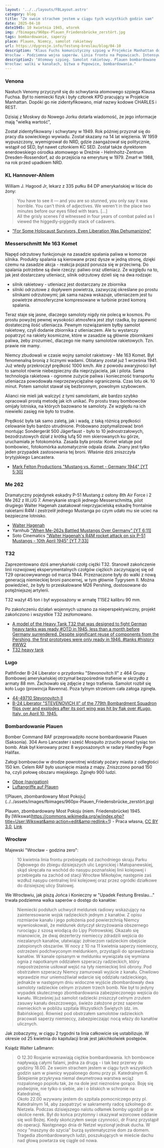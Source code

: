 ```yaml
---
layout: '../../layouts/FBLayout.astro'
category: blog
title: "Ze swoim strachem jestem w ciągu tych wszystkich godzin sam"
date: 2025-04-10
date1945: 10 kwietnia 1945, wtorek
img: /fbimages/960px-Plauen_Friedensbrücke_zerstört.jpg
tags: bombardowanie, saperzy
place: Plauen, Niemcy, samolot rakietowy
url: https://dygresje.info/festung-breslau/blog/04-10
description: "Klaus Fuchs komunistyczny szpieg w Projekcie Manhattan doceniony. Samolot rakietowy Komet i jego automatyczna broń. Bombardowanie Plauen w Saksonii.
Wrocław - Podziemna wojna saperów. Linia frontu na Popowicach. Intensywne bombardowania."
description2: "Atomowy szpieg. Samolot rakietowy. Plauen bombardowane
Wrocław: walki w kanałach, bitwa o Popowice, bombardowania."
---
```



### Venona

Nasłuch Venomy przyczynił się do schwytania atomowego szpiega Klausa Fuchsa. Był to niemiecki fizyk i były członek KPD pracujący w Projekcie Manhattan. Dopóki go nie zidentyfikowano, miał nazwy kodowe CHARLES i REST.

Dzisiaj z Moskwy do Nowego Jorku dotarła wiadomość, że jego informacje mają "wielką wartość",

Został zidentyfikowany i schwytany w 1949. Rok później przyznał się do pracy dla sowieckiego wywiadu. Został skazany na 14 lat więzienia. W 1959 wypuszczony, wyemigrował do NRD, gdzie zaangażował się politycznie, wstąpił od SED, był nawet członkiem KC SED. Został także dyrektorem enerdowskiego ośrodka atomowego w Dreźnie - Helmholtz-Zentrum Dresden-Rossendorf, aż do przejścia na emeryturę w 1979. Zmarł w 1988, na rok przed upadkiem NRD.

<SeeAlso comment="Więcej na temat kryptologii powojennej we wpisie na blogu" txt="Enigma cz. 10 - Zimna Wojna" url="/blog/enigma-zimnawojna" />

### KL Hannover-Ahlem

William J. Hagood Jr, lekarz z 335 pułku 84 DP amerykańskiej w liście do żony:

>You have to see it — and you are so stunned, you only say it was horrible. You can't think of adjectives. We weren't in the place two minutes before our eyes filled with tears. [...]<br />
>All the grisly scenes I'd witnessed in four years of combat paled as I viewed the higgedly-piggedly stack of cadavers.

- ["For Some Holocaust Survivors, Even Liberation Was Dehumanizing"](https://www.nytimes.com/2020/04/28/magazine/for-some-holocaust-survivors-even-liberation-was-dehumanizing.html)

### Messerschmitt Me 163 Komet

Napęd odrzutowy funkcjonuje na zasadzie spalania paliwa w komorze silnika. Produkty spalania są kierowane przez dysze w jedną stronę, dzięki czemu na zasadzie akcja - reakcja pojazd porusza się w przeciwną. Do spalania potrzebne są dwie rzeczy: paliwo oraz utleniacz. Ze względu na to, jak jest dostarczany utleniacz, silnik odrzutowy dzieli się na dwa rodzaje:

- silnik rakietowy - utleniacz jest dostarczany ze zbiornika
- silniki odrzutowe z dopływem powietrza, zazwyczaj określane po prostu silnikami odrzutowymi; jak sama nazwa wskazuje, utleniaczem jest tu powietrze atmosferyczne kompresowane w turbinie przed komorą spalania.

Teraz staje się jasne, dlaczego samoloty nigdy nie polecą w kosmos. Po prostu powyżej pewnej wysokości atmosfera jest zbyt rzadka, by zapewnić dostateczną ilość utleniacza. Pewnym rozwiązaniem byłby samolot rakietowy, czyli dodanie zbiornika z utleniaczem. Ale tu wystarczy popatrzyć na rakiety kosmiczne, które w zasadzie są głównie zbiornikami paliwa, żeby zrozumieć, dlaczego nie mamy samolotów rakietowych. Tzn. prawie nie mamy.

Niemcy zbudowali w czasie wojny samolot rakietowy - Me 163 Komet. Był fenomenalną bronią z licznymi wadami. Oblatany został już 1 września 1941. Już wtedy przekroczył prędkość 1000 km/h. Ale z powodu awaryjności był to samolot równie niebezpieczny dla nieprzyjaciela, jak i pilota. Sama technologia rakietowa - ogromne zużycie paliwa i konieczność transportu utleniacza powodowała nieprzezwyciężalne ograniczenia. Czas lotu ok. 10 minut. Potem samolot stawał się bezbronnym, powolnym szybowcem.

<SeeAlso txt="Wunderwaffe" url="/festung-breslau/article/wunderwaffe" />

Alianci nie mieli jak walczyć z tymi samolotami, ale bardzo szybko opracowali prostą metodę jak ich unikać. Po prostu trasy bombowców omijały lotniska, na których bazowano te samoloty. Ze względu na ich niewielki zasięg nie było to trudne.

Prędkość była tak samo zaletą, jak i wadą, z taką różnicą prędkości celowanie było bardzo utrudnione. Próbowano zoptymalizować broń montując Sondergerät 500 Jägerfaust - było to 10 jednostrzałowych, bezodrzutowych dział z krótką lufą 50 mm skierowanych ku górze, uruchamiała je fotokomórka. Zasada była prosta: Komet wlatuje pod bombowiec, fotokomórka automatycznie odpala działa. Znany jest tylko jeden przypadek zastosowania tej broni. Właśnie dziś zniszczyła brytyjskiego Lancastera.

- [Mark Felton Productions "Mustang vs. Komet - Germany 1944" [YT 5:30]](https://www.youtube.com/watch?v=bNw3a_07OjI)

### Me 262

Dramatyczny pojedynek eskadry P-51 Mustang z osłony 8th Air Force i 2 Me 262 z III./JG 7. Amerykanie strącili jednego Messerschmitta, pilot drugiego Walter Hagenah zaatakował nieprzyjacielską eskadrę frontalnie rakietami R4M i zestrzelił jednego Mustanga po czym udało mu sie uciec na bezpieczne lotnisko.

- [Walter Hagenah](https://www.luftwaffe.cz/hagenah.html)
- Yarnhub ["When Me-262s Battled Mustangs Over Germany" [YT 6:11]](https://www.youtube.com/watch?v=ZsjMBMv0w0g)
- Soto Cinematics ["Walter Hagenah's R4M rocket attack on six P-51 Mustangs - 10th April 1945" [YT 7:33]](https://www.youtube.com/watch?v=OpuuDZXNi10)

### T32

Zaprezentowano dziś amerykański czołg ciężki T32. Stanowił zakończenie linii rozwojowej eksperymentalnych czołgów ciężkich zaczynającej się od T29 opracowywanego od marca 1944. Przeznaczone były do walki z nową generacją niemieckiej broni pancernej, w tym głównie Tygrysem II. Można powiedzieć, że były to przeskalowane M26 Pershing, dostosowane do potężniejszej artylerii.

T32 ważył 45 ton i był wyposażony w armatę T15E2 kalibru 90 mm.

Po zakończeniu działań wojennych uznano za nieperspektywiczny, projekt zakończono i wszystkie T32 zezłomowano.

- [A model of the Heavy Tank T32 that was designed to fight German heavy tanks was ready #OTD in 1945, less than a month before Germany surrendered. Despite significant reuse of components from the Pershing, the first prototypes were only ready in 1946. #tanks #history #WW2](https://twitter.com/Tank_Archives/status/1645500353868177441)
- [T32 heavy tank](https://en.wikipedia.org/wiki/T32_heavy_tank)

### Lugo

Pathfinder B-24 Liberator o przydomku "Stevonovitch II" z 464 Grupy Bombowej amerykańskiej otrzymał bezpośrednie trafienie w skrzydło z armaty 88 mm. Zachowało się zdjęcie z tego trafienia. Samolot rozbił się koło Lugo (prowincja Ravenna). Poza tylnym strzelcem cała załoga zginęła.

- [44-49710 Stevonovitch II](https://www.americanairmuseum.com/archive/aircraft/44-49710)
- [B-24 Liberator "STEVENOVICH II" of the 779th Bombardment Squadron flips over and explodes after its port wing was hit by flak over #Lugo, Italy, on April 10, 1945.](https://www.facebook.com/WW2Facts/photos/a.134148893394160/2417130518429308)

### Bombardowanie Plauen

Bomber Command RAF przeprowadziło nocne bombardowanie Plauen (Saksonia). 304 Avro Lancaster i sześć Mosquito zrzuciło ponad tysiąc ton bomb. Atak był kierowany przez 8 wyposażonych w radary Handley Page Halifax.

Załogi bombowców w drodze powrotnej widziały pożary miasta z odległości 150 km. Celem RAF było usunięcie miasta z mapy. Zniszczono ponad 150 ha, czyli połowę obszaru miejskiego. Zginęło 900 ludzi.

- [Oboe (navigation)](https://en.wikipedia.org/wiki/Oboe_(navigation))
- [Luftangriffe auf Plauen](https://de.wikipedia.org/wiki/Luftangriffe_auf_Plauen)

<FBBoxImageWrapper>
![Plauen, zbombardowany Most Pokoju](../../assets/images/fbimages/960px-Plauen_Friedensbrücke_zerstört.jpg)

Plauen, zbombardowany Most Pokoju (niem. Friedensbrücke) 1945.<br />
By [Wikswat(https://commons.wikimedia.org/w/index.php?title=User:Wikswat&amp;action=edit&amp;redlink=1) - Praca własna, [CC BY 3.0](https://creativecommons.org/licenses/by/3.0), [Link](https://commons.wikimedia.org/w/index.php?curid=45535663)
</FBBoxImageWrapper>

### Wrocław

Majewski "Wrocław - godzina zero":

>10 kwietnia linia frontu przebiegała od zachodniego skraju Parku Dębowego do zbiegu dzisiejszych ulic Legnickiej i Małopanewskiej, skąd skręcała na wschód do nasypu poznańskiej linii kolejowej i przebiegała na zachód od stacji Wrocław Mikołajów, następnie zaś wzdłuż nasypu centralnej linii kolejowej oraz przez ogródki działkowe do dzisiejszej ulicy Stalowej.

We Wrocławiu, jak piszą Jońca i Konieczny w "Upadek Festung Breslau..." trwała podziemna walka saperów o dostęp do kanałów:

>Niemiecki podsłuch uchwycił meldunek radiowy wskazujący na zainteresowanie wojsk radzieckich jednym z kanałów. Z opisu rozmiarów kanału i jego położenia pod powierzchnią Niemcy wywnioskowali, że meldunek dotyczył skrzyżowania obszernego rurociągu z szosą wiodącą do Lipy Piotrowskiej. Okazało się mianowicie, że dwaj dezerterzy niemieccy zdradzili wejścia do niezalanych kanałów, ułatwiając żołnierzom radzieckim obejście zatopionych obszarów. W nocy z 10 na 11 kwietnia saperzy niemieccy, ostrzeżeni podchwyconym meldunkiem, przystąpili do sprawdzania kanałów. W kanale opisanym w meldunku wywiązała się wymiana ognia z napotkanym oddziałem szperaczy radzieckich, który niepostrzeżenie usiłował wejść na tyły niemieckiej linii obrony. Pod obstrzałem szperaczy Niemcy zamurowali wyjście z kanału. Chwilowo wprawdzie mur uniemożliwiał wdarcie się oddziału radzieckiego, jednakże w następnym dniu widoczne wyjście zbombardowały dwa samoloty radzieckie celnym zrzutem trzech bomb. Nie był to jedyny wypadek skutecznego zbombardowania zabezpieczonego wejścia do kanału. Wcześniej już samolot radziecki zniszczył celnym zrzutem zasuwy kanału deszczowego, świeżo założone przez saperów niemieckich w pobliżu szpitala Wszystkich Świętych (dz. im. Babińskiego). Również pod obstrzałem samolotów radzieckich pracowali saperzy niemieccy, zabezpieczając nocą włazy do kanałów ulicznych.

Jak zobaczymy, w ciągu 2 tygodni ta linia całkowicie się ustabilizuje. W okresie od 25 kwietnia do kapitulacji brak jest jakichkolwiek postępów.

Ksiądz Walter Laßmann:

>O 12.30 Rosjanie wznawiają ciężkie bombardowania. Ich bombowce napływają całymi falami, jedna za drugą - i tak bez przerwy do godziny 18.00. Ze swoim strachem jestem w ciągu tych wszystkich godzin sam w piwnicy wypalonego domu przy pl. Katedralnym 6. Sklepienie przykrywa niemal dwumetrowa warstwa wciąż rozpalonego popiołu tak, że na dole jest nieznośne gorąco. Boję się podwójnie, nie tylko o siebie, ale i o bliskich w schronie na Katedralnej.<br />
>Około 22.00 wzywany jestem do szpitala pomocniczego przy pl. Katedralnym 14, aby zaopatrzyć w sakramenty radcę szkolnego dr. Nietzela. Podczas dzisiejszego nalotu odłamek bomby ugodził go w okolice nerek. Był do końca przytomny i okazywał wzorcowe oddanie się woli Bożej. Kiedy skończyłem swoje czynności, dr Franz przystąpił do operacji. Następnego dnia dr Netzel wyzionął jednak ducha. W nocy "maszyny do szycia" burzą systematycznie dom za domem. Tragedia zbombardowanych ludzi, poszukujących w mieście dachu nad głową powtarza się ciągle od nowa.
